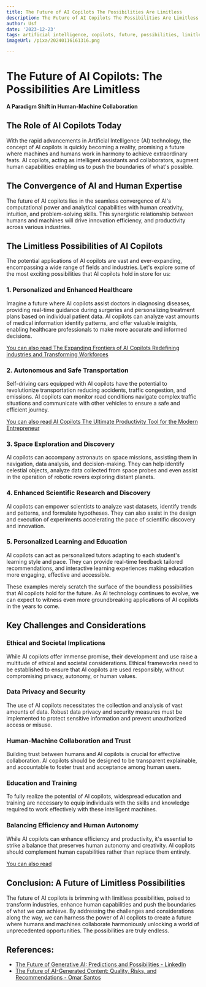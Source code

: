 ```yaml
---
title: The Future of AI Copilots The Possibilities Are Limitless
description: The Future of AI Copilots The Possibilities Are Limitless
author: Usf
date: '2023-12-23'
tags: artificial intelligence, copilots, future, possibilities, limitless
imageUrl: /pixa/20240116161316.png

---
```

# The Future of AI Copilots: The Possibilities Are Limitless

**A Paradigm Shift in Human-Machine Collaboration**

## The Role of  AI Copilots Today

With the rapid advancements in Artificial Intelligence (AI) technology, the concept of  AI copilots is quickly becoming a  reality, promising a future where machines and  humans work in harmony to achieve extraordinary feats. AI copilots, acting as intelligent assistants and collaborators, augment human capabilities enabling us to push the boundaries of  what's possible.

##  The Convergence of AI and Human Expertise

The future of AI copilots lies in the seamless convergence of AI's computational power and analytical capabilities with human creativity, intuition, and problem-solving skills. This synergistic relationship between humans and machines will drive innovation efficiency, and productivity across various industries.

## The Limitless Possibilities  of AI Copilots

The potential applications of AI  copilots are vast and ever-expanding, encompassing  a wide range of fields and  industries. Let's  explore some of the  most exciting  possibilities that AI copilots hold in store for  us:

### 1. Personalized and Enhanced Healthcare

Imagine a future where AI copilots assist  doctors in diagnosing diseases, providing real-time guidance during surgeries and personalizing treatment plans based on individual patient data. AI copilots can  analyze vast amounts of medical information identify patterns, and offer valuable insights, enabling healthcare professionals to make more accurate and informed decisions.

[You  can also read The Expanding  Frontiers of AI Copilots Redefining industries and Transforming Workforces](The%20Expanding%20Frontiers%20of%20AI%20Copilots%20Redefining%20industries%20and%20Transforming%20Workforces)


###  2. Autonomous and Safe Transportation

Self-driving cars equipped with AI copilots have the potential to revolutionize transportation reducing accidents, traffic congestion,  and emissions. AI copilots can monitor road conditions navigate  complex traffic  situations and communicate with other vehicles  to ensure a safe and efficient journey.

[You can also read AI Copilots The Ultimate Productivity Tool for the Modern Entrepreneur](AI%20Copilots%20The%20Ultimate%20Productivity%20Tool%20for%20the%20Modern%20Entrepreneur)


### 3. Space  Exploration and Discovery

AI copilots can accompany  astronauts on  space missions, assisting  them in navigation,  data analysis,  and decision-making. They can help  identify celestial objects, analyze  data collected from space probes  and even assist in the operation of  robotic rovers exploring distant planets.

### 4. Enhanced Scientific Research  and Discovery

AI copilots can empower scientists to analyze vast datasets, identify trends and patterns, and formulate  hypotheses. They can also assist in the design and execution of  experiments accelerating the pace of scientific  discovery and innovation.

### 5. Personalized Learning and Education

AI copilots can act as  personalized tutors adapting to each student's learning style  and pace. They  can provide real-time feedback tailored recommendations, and interactive learning experiences making education more engaging, effective and accessible.

These examples merely scratch the surface of the boundless possibilities that AI copilots hold for  the future. As AI technology  continues to evolve, we can  expect  to  witness even more  groundbreaking applications of AI copilots in the years to come.

## Key Challenges and Considerations

### Ethical and Societal Implications

While  AI copilots offer immense promise, their development and  use raise a multitude of ethical and societal considerations. Ethical frameworks need to be established to ensure that AI  copilots are used responsibly, without compromising privacy, autonomy,  or human  values.

### Data Privacy  and Security

The use of AI copilots  necessitates the collection and analysis of vast amounts  of data. Robust  data privacy and security measures must be implemented to protect sensitive information and prevent unauthorized access or misuse.

### Human-Machine Collaboration and Trust

Building trust between humans and  AI copilots is crucial for  effective collaboration. AI copilots should be designed to be transparent explainable, and accountable to foster trust and  acceptance among human users.

### Education and Training

To fully realize the potential of AI copilots, widespread education and training are necessary to equip individuals with the skills and knowledge required to work effectively with these intelligent machines.

### Balancing Efficiency  and Human Autonomy

While AI  copilots can enhance efficiency and  productivity, it's essential to strike a balance that preserves human  autonomy and creativity. AI copilots should complement human capabilities rather than replace them entirely.

[You can also read ]()


## Conclusion: A Future of Limitless Possibilities

The future of AI copilots is brimming with limitless possibilities, poised to transform industries, enhance human capabilities and push the boundaries of what we can achieve. By addressing the challenges and  considerations along the way, we  can  harness the power of AI copilots to create a future where humans and machines  collaborate  harmoniously unlocking a  world of unprecedented opportunities. The possibilities  are truly endless.

## References:
- [The Future of Generative AI: Predictions and Possibilities - LinkedIn](https://www.linkedin.com/pulse/future-generative-ai-predictions-possibilities-iain-brown-ph-d-)
- [The Future of AI-Generated Content: Quality, Risks, and Recommendations - Omar Santos](https://becomingahacker.org/the-future-of-ai-generated-content-quality-risks-and-recommendations-48c35b9a1eb5)
